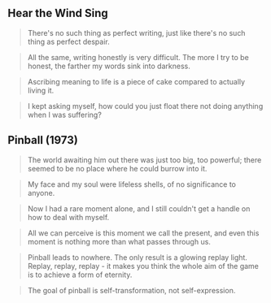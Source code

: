 ## Hear the Wind Sing

> There's no such thing as perfect writing, just like there's no such thing as perfect despair.

> All the same, writing honestly is very difficult. The more I try to be honest, the farther my words sink into darkness.

> Ascribing meaning to life is a piece of cake compared to actually living it.

> I kept asking myself, how could you just float there not doing anything when I was suffering?

## Pinball (1973)

> The world awaiting him out there was just too big, too powerful; there seemed to be no place where he could burrow into it.

> My face and my soul were lifeless shells, of no significance to anyone.

> Now I had a rare moment alone, and I still couldn't get a handle on how to deal with myself.

> All we can perceive is this moment we call the present, and even this moment is nothing more than what passes through us.

> Pinball leads to nowhere. The only result is a glowing replay light. Replay, replay, replay - it makes you think the whole aim of the game is to achieve a form of eternity.

> The goal of pinball is self-transformation, not self-expression.
